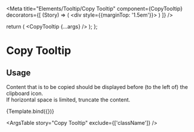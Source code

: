 
<Meta
  title="Elements/Tooltip/Copy Tooltip"
  component={CopyTooltip}
  decorators={[
    (Story) => (
      <div style={{marginTop: '1.5em'}}>
        <Story />
      </div>
    )
  ]}
/>

  return (
    <CopyTooltip {...args} />
  );
};

# Copy Tooltip

## Usage

Content that is to be copied should be displayed before (to the left of) the clipboard icon.<br />
If horizontal space is limited, truncate the content.

<Canvas>
  <Story
    name="Copy Tooltip"
    args={{
      text: 'Hello World',
    }}
    argTypes={{
      text: {
        description: 'Text to copy to the clipboard.',
      },
    }}
  >
    {Template.bind({})}
  </Story>
</Canvas>

<ArgsTable story="Copy Tooltip" exclude={['className']} />
